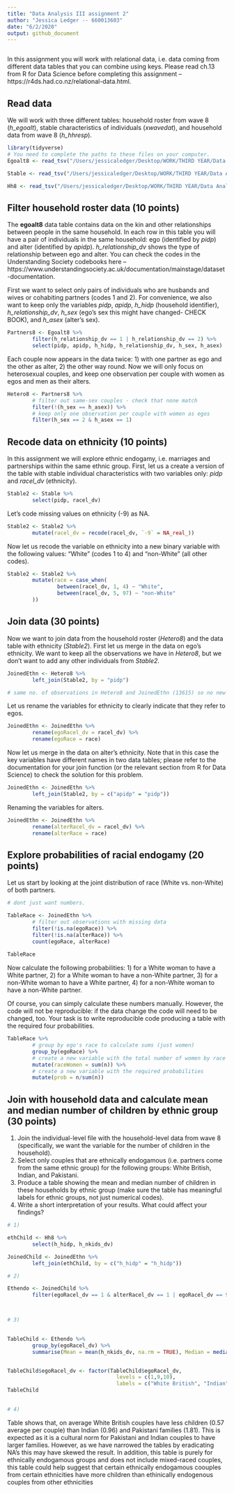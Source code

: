 ```yaml
---
title: "Data Analysis III assignment 2"
author: "Jessica Ledger -- 660013603"
date: "6/2/2020"
output: github_document
---
```


```r

```

In this assignment you will work with relational data, i.e. data coming from different data tables that you can combine using keys. Please read ch.13 from R for Data Science before completing this assignment -- https://r4ds.had.co.nz/relational-data.html.

## Read data

We will work with three different tables: household roster from wave 8 (*h_egoalt*), stable characteristics of individuals (*xwavedat*), and household data from wave 8 (*h_hhresp*). 

```r
library(tidyverse)
# You need to complete the paths to these files on your computer. 
Egoalt8 <- read_tsv("/Users/jessicaledger/Desktop/WORK/THIRD YEAR/Data Analysis III/data2020/data/UKDA-6614-tab/tab/ukhls_w8/h_egoalt.tab") 

Stable <- read_tsv("/Users/jessicaledger/Desktop/WORK/THIRD YEAR/Data Analysis III/data2020/data/UKDA-6614-tab/tab/ukhls_wx/xwavedat.tab")

Hh8 <- read_tsv("/Users/jessicaledger/Desktop/WORK/THIRD YEAR/Data Analysis III/data2020/data/UKDA-6614-tab/tab/ukhls_w8/h_hhresp.tab")


```

## Filter household roster data (10 points)

The **egoalt8** data table contains data on the kin and other relationships between people in the same household. In each row in this table you will have a pair of individuals in the same household: ego (identified by *pidp*) and alter (identified by *apidp*). *h_relationship_dv* shows the type of relationship between ego and alter. You can check the codes in the Understanding Society codebooks here -- https://www.understandingsociety.ac.uk/documentation/mainstage/dataset-documentation.

First we want to select only pairs of individuals who are husbands and wives or cohabiting partners (codes 1 and 2). For convenience, we also want to keep only the variables *pidp*, *apidp*, *h_hidp* (household identifier), *h_relationship_dv*, *h_sex* (ego's sex this might have changed- CHECK BOOK), and *h_asex* (alter's sex).

```r
Partners8 <- Egoalt8 %>%
        filter(h_relationship_dv == 1 | h_relationship_dv == 2) %>%
        select(pidp, apidp, h_hidp, h_relationship_dv, h_sex, h_asex)
```

Each couple now appears in the data twice: 1) with one partner as ego and the other as alter, 2) the other way round. Now we will only focus on heterosexual couples, and keep one observation per couple with women as egos and men as their alters.

```r
Hetero8 <- Partners8 %>%
        # filter out same-sex couples - check that none match
        filter(!(h_sex == h_asex)) %>%
        # keep only one observation per couple with women as egos
        filter(h_sex == 2 & h_asex == 1)
```

## Recode data on ethnicity (10 points)

In this assignment we will explore ethnic endogamy, i.e. marriages and partnerships within the same ethnic group. First, let us a create a version of the table with stable individual characteristics with two variables only: *pidp* and *racel_dv* (ethnicity).

```r
Stable2 <- Stable %>%
        select(pidp, racel_dv)  
```

Let's code missing values on ethnicity (-9) as NA.

```r
Stable2 <- Stable2 %>%
        mutate(racel_dv = recode(racel_dv, `-9` = NA_real_))
```

Now let us recode the variable on ethnicity into a new binary variable with the following values: "White" (codes 1 to 4) and "non-White" (all other codes).

```r
Stable2 <- Stable2 %>%
        mutate(race = case_when(
                between(racel_dv, 1, 4) ~ "White",
                between(racel_dv, 5, 97) ~ "non-White"
        ))
```

## Join data (30 points)

Now we want to join data from the household roster (*Hetero8*) and the data table with ethnicity (*Stable2*). First let us merge in the data on ego's ethnicity. We want to keep all the observations we have in *Hetero8*, but we don't want to add any other individuals from *Stable2*.

```r
JoinedEthn <- Hetero8 %>%
        left_join(Stable2, by = "pidp")

# same no. of observations in Hetero8 and JoinedEthn (13615) so no new individuals have been added. 
```

Let us rename the variables for ethnicity to clearly indicate that they refer to egos.

```r
JoinedEthn <- JoinedEthn %>%
        rename(egoRacel_dv = racel_dv) %>%
        rename(egoRace = race)
```

Now let us merge in the data on alter's ethnicity. Note that in this case the key variables have different names in two data tables; please refer to the documentation for your join function (or the relevant section from R for Data Science) to check the solution for this problem.

```r
JoinedEthn <- JoinedEthn %>%
        left_join(Stable2, by = c("apidp" = "pidp"))
```

Renaming the variables for alters.

```r
JoinedEthn <- JoinedEthn %>%
        rename(alterRacel_dv = racel_dv) %>%
        rename(alterRace = race)
```

## Explore probabilities of racial endogamy (20 points)

Let us start by looking at the joint distribution of race (White vs. non-White) of both partners.

```r
# dont just want numbers.

TableRace <- JoinedEthn %>%
        # filter out observations with missing data
        filter(!is.na(egoRace)) %>%
        filter(!is.na(alterRace)) %>%
        count(egoRace, alterRace)
      
TableRace
```

Now calculate the following probabilities: 1) for a White woman to have a White partner, 2) for a White woman to have a non-White partner, 3) for a non-White woman to have a White partner, 4) for a non-White woman to have a non-White partner.

Of course, you can simply calculate these numbers manually. However, the code will not be reproducible: if the data change the code will need to be changed, too. Your task is to write reproducible code producing a table with the required four probabilities.


```r
TableRace %>%
        # group by ego's race to calculate sums (just women)
        group_by(egoRace) %>%
        # create a new variable with the total number of women by race
        mutate(raceWomen = sum(n)) %>%
        # create a new variable with the required probabilities 
        mutate(prob = n/sum(n))


```

## Join with household data and calculate mean and median number of children by ethnic group (30 points)

1) Join the individual-level file with the household-level data from wave 8 (specifically, we want the variable for the number of children in the household).
2) Select only couples that are ethnically endogamous (i.e. partners come from the same ethnic group) for the following groups: White British, Indian, and Pakistani.
3) Produce a table showing the mean and median number of children in these households by ethnic group (make sure the table has meaningful labels for ethnic groups, not just numerical codes).
4) Write a short interpretation of your results. What could affect your findings?

```r
# 1)

ethChild <- Hh8 %>%
        select(h_hidp, h_nkids_dv)

JoinedChild <- JoinedEthn %>%
        left_join(ethChild, by = c("h_hidp" = "h_hidp"))

# 2)

Ethendo <- JoinedChild %>% 
        filter(egoRacel_dv == 1 & alterRacel_dv == 1 | egoRacel_dv == 9 & alterRacel_dv == 9 | egoRacel_dv == 10 & alterRacel_dv == 10)



# 3)
 

TableChild <- Ethendo %>%
        group_by(egoRacel_dv) %>%
        summarise(Mean = mean(h_nkids_dv, na.rm = TRUE), Median = median(h_nkids_dv, na.rm = TRUE))


TableChild$egoRacel_dv <- factor(TableChild$egoRacel_dv, 
                                   levels = c(1,9,10),
                                   labels = c("White British", "Indian", "Pakistan"))
TableChild
        

# 4) 
```
Table shows that, on average White British couples have less children (0.57 average per couple) than Indian (0.96) and Pakistani families (1.81). This is expected as it is a cultural norm for Pakistani and Indian couples to have larger families. However, as we have narrowed the tables by eradicating NA's this may have skewed the result. In addition, this table is purely for ethnically endogamous groups and does not include mixed-raced couples, this table could help suggest that certain ethnically endogamous coouples from certain ethnicities have more children than ethinically endogenous couples from other ethnicities 